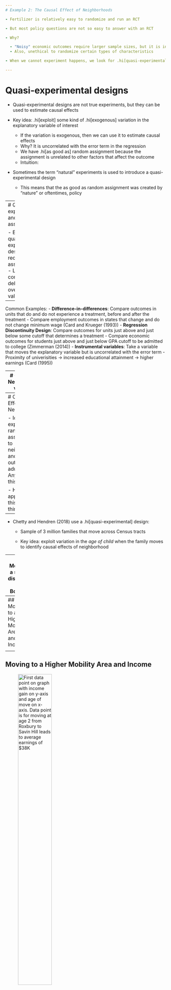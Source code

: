 ```yaml
---
# Example 2: The Causal Effect of Neighborhoods

- Fertilizer is relatively easy to randomize and run an RCT

- But most policy questions are not so easy to answer with an RCT

- Why?

  - "Noisy" economic outcomes require larger sample sizes, but it is infeasible to randomize at scale
  - Also, unethical to randomize certain types of characteristics

- When we cannot experiment happens, we look for .hi[quasi-experimental] designs

---
```

# Quasi-experimental designs

- Quasi-experimental designs are not true experiments, but they can be used to estimate causal effects

- Key idea: .hi[exploit] some kind of .hi[exogenous] variation in the explanatory variable of interest

  - If the variation is exogenous, then we can use it to estimate causal effects
  - Why? It is uncorrelated with the error term in the regression
  - We have .hi[as good as] random assignment because the assignment is unrelated to other factors that affect the outcome
  - Intuition: 

- Sometimes the term "natural" experiments is used to introduce a quasi-experimental design
  - This means that the as good as random assignment was created by "nature" or oftentimes, policy

---
# Quasi-experiments and assumptions

- Every quasi-experimental design requires an assumption 
- Leads to contentious debates over their validity

--

Common Examples:
  - **Difference-in-differences**: Compare outcomes in units that do and do not experience a treatment, before and after the treatment
    - Compare employment outcomes in states that change and do not change minimum wage (Card and Krueger (1993))
  - **Regression Discontinuity Design**: Compare outcomes for units just above and just below some cutoff that determines a treatment
    - Compare economic outcomes for students just above and just below GPA cutoff to be admitted to college (Zimmerman (2014))
  - **Instrumental variables**: Take a variable that moves the explanatory variable but is uncorrelated with the error term
    - Proximity of univerisities -> increased educational attainment -> higher earnings (Card (1995))

---
# Causality of Neighborhoods vs. Sorting

- Two very different explanations for variation in children's outcomes across areas

  1. Sorting: different people live in different places

  2. Causal effects: places have a causal effect on upward mobility for a given person

---
# Causal Effects of Neighborhoods

- Ideal experiment: randomly assign children to neighborhoods and compare outcomes in adulthood
  - Any issues with this?

- How can we approximate this same thing?

--

- Chetty and Hendren (2018) use a .hi[quasi-experimental] design:

  - Sample of 3 million families that move across Census tracts

  - Key idea: exploit variation in the _age of child_ when the family moves to identify causal effects of neighborhood


---
# Moving a short distance in Boston

<figure>
    <img src="pics/roxbury_to_savin_oppatlas.png" height="50%"
         alt="Roxbury to Savin Hill in Opportunity Atlas">
    <figcaption>Opportunity Atlas of MA: Savin Hill outlined, Roxbury nextdoor.</figcaption>
</figure>

---
## Moving to a Higher Mobility Area and Income 

<figure>
    <img src="./pics/blank_income_gain.png" height="50%"
         alt="Blank graph space with income gain on y-axis and age of move on x-axis">
    <figcaption>Chetty and Hendren (2018).</figcaption>
</figure>

---
## Moving to a Higher Mobility Area and Income

<figure>
    <img src="./pics/first_data_point_income_gain.png" height="50%"
         alt="First data point on graph with income gain on y-axis and age of move on x-axis. Data point is for moving at age 2 from Roxbury to Savin Hill leads to average earnings of $38K">
    <figcaption>Chetty and Hendren (2018).</figcaption>
</figure>

---
## Moving to a Higher Mobility Area and Income

<figure>
    <img src="./pics/all_data_points_income_gain.png" height="50%"
         alt="All data points on graph with income gain on y-axis and age of move on x-axis for ages up to 23 with a downward slope from $38K to $23K.">
    <figcaption>Chetty and Hendren (2018).</figcaption>
</figure>

---
## Moving to a Higher Mobility Area and Income

<figure>
    <img src="./pics/level_off_data_points_income_gain.png" height="50%"
         alt="All data points on graph with income gain on y-axis and age of move on x-axis for ages up to 28 with a downward slope from $38K to $23K at age 23, then levels off to 28.">
    <figcaption>Chetty and Hendren (2018).</figcaption>
</figure>

---
# One issue: families differ a ton

- Each family is different

1. Some families are rich, some are poor
2. Some families are more educated, some are less educated
3. Some families are religious, some are not

- Each of these differences could affect:

1. If they move
2. When they move
3. Where they move
4. Children's income mobility
5. Much more...

- We can't possible control for all of this, let alone measures some of it

---
# Fixed effects! 

- Fixed effects are a way to control for .pink[unobserved] variables that are .pink[constant] along some dimension
  - This dimension could be time, space, individual, etc.

- Fixed effects remove the variation between units, leaving only the variation within units

- Chetty and Hendren (2018) employ fixed effects to isolate .pink[within]-family variation
   - They do many other things too, but this is the simplest to folow

- Every family has its own unique characteristics that affect children's outcomes
- Fixed effects control for these characteristics by effectively removing the within-family mean from each observation

---
# Simplified dataset of mobility

- Let's look at a hypothetical dataframe for 5 families with 5 children each that move from the same low mobility neighborhood to a high mobility neighborhood

```r
set.seed(123)
num_families <- 5
num_children_per_family <- 5

df <- expand.grid(
  family_id = 1:num_families,
  child_id = 1:num_children_per_family
) %>%
group_by(family_id) %>%
mutate(
  average_age = round(runif(1, 4, 18),1),
  age_moved = average_age + sample(-4:4, n(), replace = FALSE),
  age_moved = round(ifelse(age_moved < 0, 0, age_moved),0),
  # Create a family effect that increases with average age
  family_effect = 2*average_age,
) %>%
ungroup() %>%
# Create random variable centered at average age running from 0 to 18
mutate(
  child_effect = rnorm(n(), mean = 0, sd = 1),
  income = 100 - .5*age_moved + family_effect + child_effect,
) %>%
group_by(family_id) %>%
mutate(family_label= case_when(income==max(income) ~
  paste("Family", family_id),TRUE ~ NA_character_),
  mean_income = mean(income),
  mean_age = mean(age_moved))

df %>% select(family_id,child_id,age_moved,income)
```

---
# Between and Within variation

- Below I plot the fake data

```r
plot <- df %>% 
  ggplot(aes(x =  age_moved, y = income, label = family_label,color = factor(family_id))) + 
  geom_point() +
  geom_text(hjust = -.1, size = 14/.pt) + 
  theme_metro_regtitle() + 
  labs(x = 'Move age', 
       y = 'Adulthood income',
       caption = 'ChatGPT and GitHub copilot helped me create this.') + 
  guides(color = FALSE, label = FALSE) + 
  scale_color_manual(values = c('black','blue','red','purple','green'))

plot

```

---
# Between and Within

- If I just regress (pooled OLS), I get an increasing relationship with age moved! 

```r
plot +
  geom_smooth(method = 'lm', aes(color = NULL, label = NULL), se = FALSE) 
```

---
# Between and Within

- BETWEEN variation is the variation between means of each family

```r
plot+
  geom_point(aes(x = mean_age, y = mean_income, color = family_label), size = 30, shape = 3, color = 'darkorange')
  
```

---
# Between and Within

- Seriously, only look at those means! The individual child variation within families does not matter

```r
df %>% 
  ggplot(aes(x =  age_moved, y = income, label = family_label,color = factor(family_id))) + 
  theme_metro_regtitle() + 
  labs(x = 'Move age', 
       y = 'Adulthood income',
       caption = 'ChatGPT and GitHub copilot helped me create this.') + 
  guides(color = FALSE, label = FALSE) + 
  scale_color_manual(values = c('black','blue','red','purple','green')) +
  geom_smooth(method = 'lm', aes(color = NULL, label = NULL), se = FALSE) +
  geom_point(aes(x = mean_age, y = mean_income, color = family_label), 
    size = 50, shape = 3, color = 'darkorange')
```

---
# Between and Within

- Within variation treats the orange crosses as their own axes and looks at variation within family
- We basically slide the axes on top of each other and analyze *that* data

```r
dfanim <- df %>%
  ungroup() %>%
  mutate(all_mean_income = mean(income),
         all_mean_age = mean(age_moved),
         stage = '1. Raw Data')
dfanim <- dfanim %>%
  bind_rows(dfanim %>% 
              mutate(income = income - mean_income + all_mean_income,
                     age_moved = age_moved - mean_age + all_mean_age,
                     mcrm = all_mean_income,
                     mpr = all_mean_age,
                     stage = '2. Remove all between variation'))

p <- ggplot(dfanim, aes(x =  age_moved, y = income, color = factor(family_id), label = family_label)) + 
  geom_point() + 
  geom_text(hjust = -.1, size = 14/.pt)  + 
  labs(x = 'Age of Move', 
       y = 'Income',
       caption = 'ChatGPT and GitHub copilot helped write this') + 
  #scale_x_continuous(limits = c(.15, 2.5)) + 
  guides(color = FALSE, label = FALSE) + 
  scale_color_manual(values = c('black','blue','red','purple','green')) +
  geom_smooth(aes(color = NULL), method = 'lm', se = FALSE)+
  geom_point(aes(x = mpr, y = mcrm), size = 20, shape = 3, color = 'darkorange') + 
  transition_states(stage) + 
  theme_metro_regtitle()

animate(p, nframes = 80)

```

---
# Removing between variation

- Chetty and Hendren (2018) use fixed effects to remove between-family variation
- But what does that mean?
- How do we actually do this?
  - Let's look at a stylized model

---
# Stylized model of Chetty and Hendren (2018)

$$
\begin{aligned}
  \text{Income}_{i} = \sum_{m=0}^{m=30} \beta_{m} I(\text{Move age}_{i}=m) + \epsilon_{i}
\end{aligned}
$$

but $\epsilon_i$ includes all that family variation, which is an omitted variable! That will create bias.

- We really have something like this:

$$
\begin{aligned}
  \text{Income}_{i} = \sum_{m=0}^{m=30} \beta_{m} I(\text{Move age}_{i}=m) + (\alpha_f + \nu_{i})
\end{aligned}
$$

$I()$ means "indicator function", which equals one when the Move age was $m$

---
# De-meaning

- Just like we de-meaned our plots, we can de-mean our data

- What happens if we subtract the mean of each variable for each family from each observation?
  - Well $\bar{\alpha}_f=\alpha_f$, so it is just gone! 

$$
\begin{aligned}
  \text{Income}_{i} - \bar{\text{Income}}_{i} = \sum_{m=0}^{m=30} \beta_{m} (I(\text{Move age}_{i}=m)-\bar{I(\text{Move age}_{i}=m)}) + \nu_{i}
\end{aligned}
$$

- This is called a .hi[fixed effect] model
- By construction, $\nu_i$ is no longer correlated with family characteristics

- Yes, I know that the average of $I(\text{Move age}_i=m)$ is a strange concept
  - Think of it as the probability of moving at age $m$ for each family
  - We benchmark the observed moving indicator on this family probability

- This works because of the Frisch-Waugh-Lovell Theorem (not derived in this class)

---
# # Fixed effects don't make Causality

- Fixed effects don't just make a regression causal
  - There may be other omitted variables that are correlated with the explanatory variable, not "absorbed" by your fixed effects

- All causal work requires assumptions

- .pink[Key assumption:] _timing_ of moves between areas is unrelated to other determinants of a child's outcomes

- Why might this not hold? 

--

  1. Parents who move to good areas when their children ar young might be different from those who move later 

  2. Moving may be related to other factors (e.g., change in parents' job) that affect children directly

---
# "Testing" assumptions

- You cannot fully test assumptions, but you can look for evidence they are violated

- Two approaches to evaluate validity of timing of move assumption:

  1. Compare siblings' outcomes to control for family "fixed" effects

  2. Use differences in neighborhood effects across subgroups to implement "placebo" tests

  - Ex: some places (e.g. low-crime areas) have better outcomes for boys than girls

  - Move to place where boys have higher earnings --> son improves in proportion to exposure, but not daughter

- Conclude that ~2/3 of variation in upward mobility across areas is due to causal effects of neighborhoods

---
# Fixed effects elsewhere

- Fixed effects are extremely popular in applied economics

- Any time you have panel data, you can bet a fixed effects model is attempted
  - Panel data is (usually) a dataset where you track a unit (individual, county, etc.) over time

- Plus, they form the backbone of difference-in-difference analysis

---
# Too many fixed effects?

- One challenge with fixed effects:
   - Each fixed effect is like adding a variable for each level of the fixed effect (each individual, each year, etc.)
   - This reduces the degrees of freedom in your model
   - As you add more fixed effects, you need more data to keep statistical power

The actual model in Chetty and Hendren (2018):

  $$
\begin{aligned}
  \text{Income}_{i} = \alpha_{qosm} + \sum_{m=1}^{m=30} b_m I(m_i=m) \Delta_{odps} + \sum_{s=1980}^{1987} \kappa_s I(s_i=s) \Delta_{odps} + \epsilon_{2i}
\end{aligned}
$$

has over 200,000 fixed effects!

---

# Limits to Fixed Effects

- Okay! At this point we have the concept behind fixed effects, can execute them, and know what they're good for
- What aren't they good for?

1. They don't control for anything that has within variation
2. They control away *everything* that's between-only, so we can't see the effect of anything that's between-only ("effect of a family on mobility?" Nope!)
3. Anything with only a *little* within variation will have most of its variation washed out too ("effect of population density on mobility?" probably not)
4. The estimate pays the most attention to individuals with *lots of variation in treatment*

- 2 and 3 can be addressed by using "random effects" instead but we aren't covering that in this class (see the The Effect chapter on Fixed Effects for more)

---

# Concept Checks

- Why can't we use individual-person fixed effects to study the impact of race on traffic stops?
- The within $R^2$ from is .3, and the overall $R^2$ is .5. Interpret these two numbers in sentences
- In a sentence, interpret the slope coefficient in the estimated model $(Y_{it} - \bar{Y}_i) = 1 + .5(X_{it} - \bar{X}_i)$ where $Y$ is "school funding per child" and $X$ is "population growth", and $i$ is city



## Dummy variables and interaction terms

For the next section, we'll need to create a dummy variable. We'll create two: one for whether a county is in the South and one for all major regions of the US. 

```r
# Get the regions and do minor cleaning
opp_atlas <- mutate(opp_atlas,
  in_south = ifelse(state_abb %in% c("AL", "AR", 
    "FL", "GA", "KY", "LA", "MS", "NC", "OK",
     "SC", "TN", "TX", "VA", "WV"), "South", "North"),
     positive_job_growth = ann_avg_job_growth_2004_2013>0) 
```

### Dummy variables as *factors*

Dummy variables are a core component of many regression models. However, these can be a pain to create in some statistical languages, since you first have to tabulate a whole new matrix of binary variables and then append it to the original data frame. In contrast, R has a very convenient framework for creating and evaluating dummy variables in a regression: Simply specify the variable of interest as a [factor](https://r4ds.had.co.nz/factors.html).^[Factors are variables that have distinct qualitative levels, e.g. "male", "female", "non-binary", etc.]

Here's an example where we explicitly tell R that "in_south" is a factor. Since I don't plan on reusing this model, I'm just going to print the results to screen rather than saving it to my global environment.

```r
summary(feols(kfr_p25 ~ poor_share1990 + as.factor(in_south), data = opp_atlas))
```

Okay, I should tell you that I'm actually making things more complicated than they need to be with the heavy-handed emphasis on factors. R is "friendly" and tries to help whenever it thinks you have misspecified a function or variable. While this is something to be [aware of](https://rawgit.com/grantmcdermott/R-intro/master/rIntro.html#r_tries_to_guess_what_you_meant), normally It Just Works^TM^. A case in point is that we don't actually *need* to specify a string (i.e. character) variable as a factor in a regression. R will automatically do this for you regardless, since it's the only sensible way to include string variables in a regression.

```r
## Use the non-factored version of "in_south" instead; R knows it must be ordered
## for it to be included as a regression variable
summary(feols(kfr_p25 ~ poor_share1990 + in_south, data = opp_atlas))
```

What happens if I use region? It thinks region is a numeric variable and so it does not create dummy variables for it. 

```r
summary(feols(kfr_p25 ~ poor_share1990 + positive_job_growth, data = opp_atlas))
```

We can fix this by telling R that region is a factor.

```r
summary(feols(kfr_p25 ~ poor_share1990 + as.factor(region), data = opp_atlas))
```

### Interaction effects

Like dummy variables, R provides a convenient syntax for specifying interaction terms directly in the regression model without having to create them manually beforehand.^[Although there are very good reasons that you might want to modify your parent variables before doing so (e.g. centering them). As it happens, Grant McDermott [has strong feelings](https://twitter.com/grant_mcdermott/status/903691491414917122) that interaction effects are most widely misunderstood and misapplied concept in econometrics. However, that's a topic for another day.] You can use any of the following expansion operators:

- `x1:x2` "crosses" the variables (equivalent to including only the x1 × x2 interaction term)
- `x1/x2` "nests" the second variable within the first (equivalent to `x1 + x1:x2`; more on this [later](#nestedmarg))
- `x1*x2` includes all parent and interaction terms (equivalent to `x1 + x2 + x1:x2`) 

As a rule of thumb, if [not always](#nestedmarg), it is generally advisable to include all of the parent terms alongside their interactions. This makes the `*` option a good default. 

For example, we might wonder whether the relationship between a location's income mobility for children in the 25th percentile and its 1990 poverty rate differs by region. That is, we want to run a regression of the form,

$$KFR_{P25} = \beta_0 + \beta_1 D_{South} + \beta_2  + \beta_3 D_{South} \times 1990 Poverty Share$$

To implement this in R, we simply run the following,

```r
ols_ie = feols(kfr_p25 ~ in_south * poor_share1990, data = opp_atlas)
summary(ols_ie)
```

## Marginal effects

Calculating marginal effects in a linear regression model like OLS is perfectly straightforward... just look at the coefficient values. But that quickly goes out the window when you have interaction terms or non-linear models like probit, logit, etc. Luckily, there are various ways to obtain these from R models. For example, we already saw the **mfx** package above for obtaining marginal effects from GLM models. I want to briefly focus on two of my favourite methods for obtaining marginal effects across different model classes: 1) The **margins** package and 2) a shortcut that works particularly well for models with interaction terms.

### The **margins** package

The **margins** package ([link](https://cran.r-project.org/web/packages/margins)), which is modeled on its namesake in Stata, is great for obtaining marginal effects across an entire range of models.^[I do, however, want to flag that it does [not yet support](https://github.com/leeper/margins/issues/128) **fixest** (or **lfe**) models. But there are [workarounds](https://github.com/leeper/margins/issues/128#issuecomment-636372023) in the meantime.] You can read more in the package [vignette](https://cran.r-project.org/web/packages/margins/vignettes/Introduction.html), but here's a very simple example to illustrate. 

Consider our interaction effects regression [from earlier](#interaction-effects), where we were interested in how income mobility varied by 1990 poverty rate and region. To get the average marginal effect (AME) of these dependent variables, we can just use the `margins::margins()` function.

```r
# library(margins) ## Already loaded

ols_ie_marg = margins(ols_ie)
```

Like a normal regression object, we can get a nice print-out display of the above object by summarising or tidying it.

```r
# summary(ols_ie_marg) ## Same effect
tidy(ols_ie_marg, conf.int = TRUE)
```

If we want to compare marginal effects at specific values --- e.g. how the AME of 1990 poverty rate on income mobility differs across north and south --- then that's easily done too.

```r
ols_ie %>% 
  margins(
    variables = "poor_share1990", ## The main variable we're interested in
    at = list(in_south = c("North","South")) ## How the main variable is modulated by at specific values of a second variable
    ) %>% 
  tidy(conf.int = TRUE) ## Tidy it (optional)
```

If you're the type of person who prefers visualizations (like me), then you should consider `margins::cplot()`, which is the package's in-built method for constructing *conditional* effect plots.

```r
cplot(ols_ie, x = "in_south", dx = "poor_share1990", what = "effect", 
      data = opp_atlas)
```

In this case,it doesn't make much sense to read a lot into the larger standard errors on the female group; that's being driven by a very small sub-sample size.

Finally, you can also use `cplot()` to plot the predicted values of your outcome variable (here: "kfr_p25"), conditional on one of your dependent variables. For example:

```r
par(mfrow=c(1, 2)) ## Just to plot these next two (base) figures side-by-side
cplot(ols_ie, x = "in_south", what = "prediction", data = opp_atlas)
cplot(ols_ie, x = "poor_share1990", what = "prediction", data = opp_atlas)
par(mfrow=c(1, 1)) ## Reset plot defaults
```

Note that `cplot()` uses the base R plotting method. If you'd prefer **ggplot2** equivalents, take a look at the **marginsplot** package ([link](https://github.com/vincentarelbundock/marginsplot)).

Finally, I also want to draw your attention to the **emmeans** package ([link](https://cran.r-project.org/web/packages/emmeans/index.html)), which provides very similar functionality to **margins**. I'm not as familiar with it myself, but I know that it has many fans.

### Special case: `/` shortcut for interaction terms {#nestedmarg}

I'll keep this one brief, but I wanted to mention one of my favourite R shortcuts: Obtaining the full marginal effects for interaction terms by using the `/` expansion operator. Grant [tweeted](https://twitter.com/grant_mcdermott/status/1202084676439085056?s=20) about this and even wrote an [whole blog post](https://grantmcdermott.com/2019/12/16/interaction-effects/) about it too (which you should totally read). But the very short version is that you can switch out the normal `f1 * x2` interaction terms syntax for `f1 / x2` and it automatically returns the full marginal effects. (The formal way to describe it is that the model variables have been "nested".)

Here's a super simple example, using the same interaction effects model from before.

```r
# ols_ie = lm(kfr_p25 ~ in_south * poor_share1990, data = opp_atlas) ## Original model
ols_ie_marg2 = lm(kfr_p25 ~ in_south / poor_share1990, data = opp_atlas)
tidy(ols_ie_marg2, conf.int = TRUE)
```

Note that the marginal effects on the two south × poverty rate interactions (i.e. `r round(ols_ie_marg2$coefficients[['in_southNorth:poor_share1990']], 3)` and `r round(ols_ie_marg2$coefficients[['in_southSouth:poor_share1990']], 3)`) are the same as we got with the `margins::margins()` function [above](#the-margins-package). 

Where this approach really shines is when you are estimating interaction terms in large models. The **margins** package relies on a numerical delta method which can be very computationally intensive, whereas using `/` adds no additional overhead beyond calculating the model itself. Still, that's about as much as say it here. Read the aforementioned [blog post](https://grantmcdermott.com/2019/12/16/interaction-effects/) if you'd like to learn more.


<!-- 
# Set seed for reproducibility
set.seed(123)

# Number of observations
n <- 100

# Generate random numbers of quarters, dimes, nickels, and pennies
quarters <- sample(0:10, n, replace = TRUE)
dimes <- sample(0:10, n, replace = TRUE)
nickels <- sample(0:10, n, replace = TRUE)
pennies <- sample(0:10, n, replace = TRUE)

# Calculate the total amount of dollars for each observation
amounts <- quarters * 0.25 + dimes * 0.10 + nickels * 0.05 + pennies * 0.01

# Calculate total number of coins and total number of small coins
total_coins <- quarters + dimes + nickels + pennies
total_small_coins <- dimes + nickels + pennies

# Create a data frame with the generated data
data <- tibble(
  Quarters = quarters,
  Dimes = dimes,
  Nickels = nickels,
  Pennies = pennies,
  TotalCoins = total_coins,
  TotalSmallCoins = total_small_coins,
  Amount = amounts
)

# Display the first few rows of the data frame
head(data) -->
